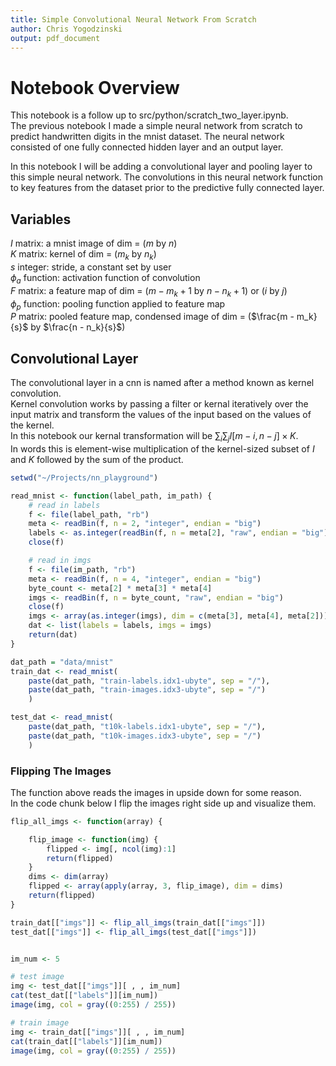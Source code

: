 ```yaml
---
title: Simple Convolutional Neural Network From Scratch
author: Chris Yogodzinski
output: pdf_document
---
```


# Notebook Overview
This notebook is a follow up to src/python/scratch_two_layer.ipynb.  
The previous notebook I made a simple neural network from scratch to predict handwritten digits in the mnist dataset.
The neural network consisted of one fully connected hidden layer and an output layer. 

In this notebook I will be adding a convolutional layer and pooling layer to this simple neural network.
The convolutions in this neural network function to key features from the dataset prior to the predictive fully connected layer. 

## Variables  
$I$     matrix: a mnist image of dim = ($m$ by $n$)      
$K$     matrix: kernel of dim = ($m_k$ by $n_k$)   
$s$     integer: stride, a constant set by user   
$\phi_{a}$ function: activation function of convolution         
$F$     matrix: a feature map of dim = ($m - m_k + 1$ by $n - n_k + 1$) or ($i$ by $j$)   
$\phi_{p}$ function: pooling function applied to feature map  
$P$     matrix: pooled feature map, condensed image of dim = ($\frac{m - m_k}{s}$ by $\frac{n - n_k}{s}$)

## Convolutional Layer
The convolutional layer in a cnn is named after a method known as kernel convolution.   
Kernel convolution works by passing a filter or kernal iteratively over the input matrix and transform the values of the input based on the values of the kernel.   
In this notebook our kernal transformation will be $\sum_{i}\sum_{j}I[m - i, n - j] \times K$.  
In words this is element-wise multiplication of the kernel-sized subset of $I$ and $K$ followed by the sum of the product.

```R
setwd("~/Projects/nn_playground")

read_mnist <- function(label_path, im_path) {
    # read in labels
    f <- file(label_path, "rb")
    meta <- readBin(f, n = 2, "integer", endian = "big")
    labels <- as.integer(readBin(f, n = meta[2], "raw", endian = "big"))
    close(f)

    # read in imgs
    f <- file(im_path, "rb")
    meta <- readBin(f, n = 4, "integer", endian = "big")
    byte_count <- meta[2] * meta[3] * meta[4]
    imgs <- readBin(f, n = byte_count, "raw", endian = "big")
    close(f)
    imgs <- array(as.integer(imgs), dim = c(meta[3], meta[4], meta[2]))
    dat <- list(labels = labels, imgs = imgs) 
    return(dat)
}

dat_path = "data/mnist"
train_dat <- read_mnist(
    paste(dat_path, "train-labels.idx1-ubyte", sep = "/"),
    paste(dat_path, "train-images.idx3-ubyte", sep = "/")
    )

test_dat <- read_mnist(
    paste(dat_path, "t10k-labels.idx1-ubyte", sep = "/"),
    paste(dat_path, "t10k-images.idx3-ubyte", sep = "/")
    )
```
### Flipping The Images
The function above reads the images in upside down for some reason.   
In the code chunk below I flip the images right side up and visualize them.

```R
flip_all_imgs <- function(array) { 

    flip_image <- function(img) {
        flipped <- img[, ncol(img):1]
        return(flipped)
    }
    dims <- dim(array)
    flipped <- array(apply(array, 3, flip_image), dim = dims)
    return(flipped)
}

train_dat[["imgs"]] <- flip_all_imgs(train_dat[["imgs"]])
test_dat[["imgs"]] <- flip_all_imgs(test_dat[["imgs"]])


im_num <- 5 

# test image
img <- test_dat[["imgs"]][ , , im_num]
cat(test_dat[["labels"]][im_num])
image(img, col = gray((0:255) / 255))

# train image
img <- train_dat[["imgs"]][ , , im_num]
cat(train_dat[["labels"]][im_num])
image(img, col = gray((0:255) / 255))

```
